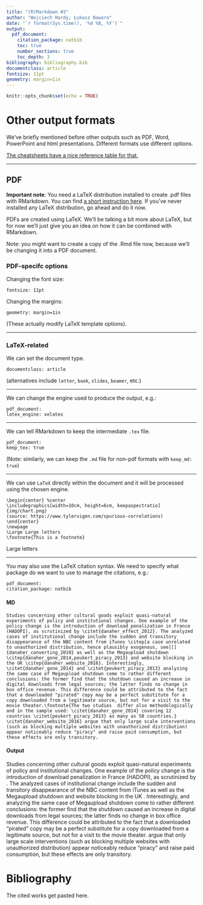 ---
title: "(R)Markdown #3"
author: "Wojciech Hardy; Łukasz Nawaro"
date: "`r format(Sys.time(), '%d %B, %Y')`"
output: 
  pdf_document:
    citation_package: natbib
    toc: true
    number_sections: true
    toc_depth: 3
bibliography: bibliography.bib
documentclass: article
fontsize: 11pt
geometry: margin=1in
---

```{r setup, include=FALSE}
knitr::opts_chunk$set(echo = TRUE)
```

# Other output formats

We've briefly mentioned before other outputs such as PDF, Word, PowerPoint and html presentations. Different formats use different options.

[The cheatsheets have a nice reference table for that.](https://www.rstudio.com/wp-content/uploads/2015/03/rmarkdown-reference.pdf)

---

## PDF

**Important note**: You need a LaTeX distribution installed to create .pdf files with RMarkdown. You can find [a short instruction here](https://bookdown.org/yihui/rmarkdown-cookbook/install-latex.html). If you've never installed any LaTeX distribution, go ahead and do it now.

PDFs are created using LaTeX. We'll be talking a bit more about LaTeX, but for now we'll just give you an idea on how it can be combined with RMarkdown. 

Note: you might want to create a copy of the .Rmd file now, because we'll be changing it into a PDF document.

### PDF-specifc options

Changing the font size:

`fontsize: 11pt`

Changing the margins: 

`geometry: margin=1in`

(These actually modify LaTeX template options).

---

### LaTeX-related

We can set the document type.

`documentclass: article` 

(alternatives include `letter`, `book`, `slides`, `beamer`, etc.)

---

We can change the engine used to produce the output, e.g.:

`  pdf_document:`  
`    latex_engine: xelatex`

---

We can tell RMarkdown to keep the intermediate `.tex` file.

`  pdf_document:`  
`    keep_tex: true`

(Note: similarly, we can keep the `.md` file for non-pdf formats with `keep_md: true`)

---

We can use `LaTeX` directly within the document and it will be processed using the chosen engine.

`\begin{center} %center`  
`  \includegraphics[width=10cm, height=6cm, keepaspectratio]{img/chart.png}  `  
`(source: https://www.tylervigen.com/spurious-correlations)`  
`\end{center}`  
`\newpage  `  
`\Large Large letters`  
`\footnote{This is a footnote}`

\begin{center} %center
  \includegraphics[width=10cm, height=6cm, keepaspectratio]{img/chart.png}  
(source: https://www.tylervigen.com/spurious-correlations)
\end{center}
\newpage  
\Large Large letters
\footnote{This is a footnote}

---

You may also use the LaTeX citation syntax. We need to specify what package do we want to use to manage the citations, e.g.:

`pdf_document:`  
`    citation_package: natbib`

#### MD


`Studies concerning other cultural goods exploit quasi-natural experiments of policy and institutional changes. One example of the policy change is the introduction of download penalization in France (HADOPI), as scrutinized by \citet{danaher_effect_2012}. The analyzed cases of institutional change include the sudden and transitory disappearance of the NBC content from iTunes \citep[a case unrelated to unauthorized distribution, hence plausibly exogenous, see][]{danaher_converting_2010} as well as the Megaupload shutdown \citep{danaher_gone_2014,peukert_piracy_2013} and website blocking in the UK \citep{danaher_website_2016}. Interestingly, \citet{danaher_gone_2014} and \citet{peukert_piracy_2013} analyzing the same case of Megaupload shutdown come to rather different conclusions: the former find that the shutdown caused an increase in digital downloads from legal sources; the latter finds no change in box office revenue. This difference could be attributed to the fact that a downloaded "pirated" copy may be a perfect substitute for a copy downloaded from a legitimate source, but not for a visit to the movie theater.\footnote{The two studies  differ also methodologically and in the sample used: \citet{danaher_gone_2014} covering 12 countries \citet{peukert_piracy_2013} as many as 50 countries.} \citet{danaher_website_2016} argue that only large scale interventions (such as blocking multiple websites with unauthorized distribution) appear noticeably reduce "piracy" and raise paid consumption, but these effects are only transitory.`

#### Output


Studies concerning other cultural goods exploit quasi-natural experiments of policy and institutional changes. One example of the policy change is the introduction of download penalization in France (HADOPI), as scrutinized by \citet{danaher_effect_2012}. The analyzed cases of institutional change include the sudden and transitory disappearance of the NBC content from iTunes \citep[a case unrelated to unauthorized distribution, hence plausibly exogenous, see][]{danaher_converting_2010} as well as the Megaupload shutdown \citep{danaher_gone_2014,peukert_piracy_2013} and website blocking in the UK \citep{danaher_website_2016}. Interestingly, \citet{danaher_gone_2014} and \citet{peukert_piracy_2013} analyzing the same case of Megaupload shutdown come to rather different conclusions: the former find that the shutdown caused an increase in digital downloads from legal sources; the latter finds no change in box office revenue. This difference could be attributed to the fact that a downloaded "pirated" copy may be a perfect substitute for a copy downloaded from a legitimate source, but not for a visit to the movie theater.\footnote{The two studies  differ also methodologically and in the sample used: \citet{danaher_gone_2014} covering 12 countries \citet{peukert_piracy_2013} as many as 50 countries.} \citet{danaher_website_2016} argue that only large scale interventions (such as blocking multiple websites with unauthorized distribution) appear noticeably reduce "piracy" and raise paid consumption, but these effects are only transitory.

# Bibliography

The cited works get pasted here.
